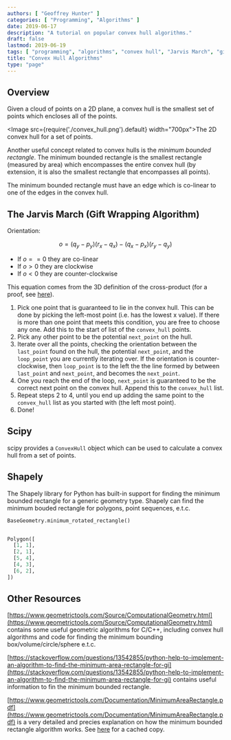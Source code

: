 ```yaml
---
authors: [ "Geoffrey Hunter" ]
categories: [ "Programming", "Algorithms" ]
date: 2019-06-17
description: "A tutorial on popular convex hull algorithms."
draft: false
lastmod: 2019-06-19
tags: [ "programming", "algorithms", "convex hull", "Jarvis March", "gift wrapping algorithm", "scipy", "shapely" ]
title: "Convex Hull Algorithms"
type: "page"
---
```


## Overview

Given a cloud of points on a 2D plane, a convex hull is the smallest set of points which encloses all of the points.

<Image src={require('./convex_hull.png').default} width="700px">The 2D convex hull for a set of points.</Image>

Another useful concept related to convex hulls is the _minimum bounded rectangle_. The minimum bounded rectangle is the smallest rectangle (measured by area) which encompasses the entire convex hull (by extension, it is also the smallest rectangle that encompasses all points).

The minimum bounded rectangle must have an edge which is co-linear to one of the edges in the convex hull.

## The Jarvis March (Gift Wrapping Algorithm)

Orientation:

$$ o = (q_y - p_y)(r_x - q_x) - (q_x - p_x)(r_y - q_y) $$

* If $o == 0$ they are co-linear
* If $o > 0$ they are clockwise
* If $o < 0$ they are counter-clockwise

This equation comes from the 3D definition of the cross-product (for a proof, see [here](https://stackoverflow.com/questions/17592800/how-to-find-the-orientation-of-three-points-in-a-two-dimensional-space-given-coo)).

1. Pick one point that is guaranteed to lie in the convex hull. This can be done by picking the left-most point (i.e. has the lowest x value). If there is more than one point that meets this condition, you are free to choose any one. Add this to the start of list of the `convex_hull` points.
1. Pick any other point to be the potential `next_point` on the hull.
1. Iterate over all the points, checking the orientation between the `last_point` found on the hull, the potential `next_point`, and the `loop_point` you are currently iterating over. If the orientation is counter-clockwise, then `loop_point` is to the left the the line formed by between `last_point` and `next_point`, and becomes the `next_point`.
1. One you reach the end of the loop, `next_point` is guaranteed to be the correct next point on the convex hull. Append this to the `convex_hull` list.
1. Repeat steps 2 to 4, until you end up adding the same point to the `convex_hull` list as you started with (the left most point).
1. Done!

## Scipy

scipy provides a `ConvexHull` object which can be used to calculate a convex hull from a set of points.

## Shapely

The Shapely library for Python has built-in support for finding the minimum bounded rectangle for a generic geometry type. Shapely can find the minimum bouded rectangle for polygons, point sequences, e.t.c.

```py
BaseGeometry.minimum_rotated_rectangle()
```

```py

Polygon([
  [1, 1],
  [2, 1],
  [5, 4],
  [4, 3],
  [6, 2],
])
```

## Other Resources

[https://www.geometrictools.com/Source/ComputationalGeometry.html](https://www.geometrictools.com/Source/ComputationalGeometry.html) contains some useful geometric algorithms for C/C++, including convex hull algorithms and code for finding the minimum bounding box/volume/circle/sphere e.t.c.

[https://stackoverflow.com/questions/13542855/python-help-to-implement-an-algorithm-to-find-the-minimum-area-rectangle-for-gi](https://stackoverflow.com/questions/13542855/python-help-to-implement-an-algorithm-to-find-the-minimum-area-rectangle-for-gi) contains useful information to fin the minimum bounded rectangle.

[https://www.geometrictools.com/Documentation/MinimumAreaRectangle.pdf](https://www.geometrictools.com/Documentation/MinimumAreaRectangle.pdf) is a very detailed and precies explanation on how the minimum bounded rectangle algorithm works. See [here](2015-05-17-DavidEberly-MinimumAreaRectangle.pdf) for a cached copy.